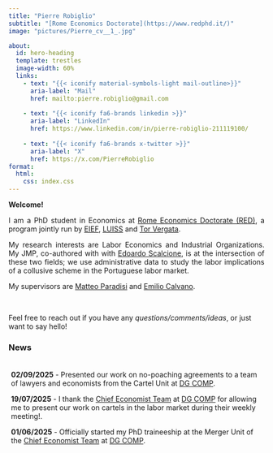 ```yaml
---
title: "Pierre Robiglio"
subtitle: "[Rome Economics Doctorate](https://www.redphd.it/)"
image: "pictures/Pierre_cv__1_.jpg"

about:
  id: hero-heading
  template: trestles
  image-width: 60%
  links:
    - text: "{{< iconify material-symbols-light mail-outline>}}"
      aria-label: "Mail"
      href: mailto:pierre.robiglio@gmail.com
    
    - text: "{{< iconify fa6-brands linkedin >}}"
      aria-label: "LinkedIn"
      href: https://www.linkedin.com/in/pierre-robiglio-211119100/
    
    - text: "{{< iconify fa6-brands x-twitter >}}"
      aria-label: "X"
      href: https://x.com/PierreRobiglio
format:
  html:
    css: index.css
---
```


:::{#hero-heading}

**Welcome!**

<p style='text-align: justify;'>
I am a PhD student in Economics at [Rome Economics Doctorate (RED)](https://www.redphd.it/), a program jointly run by [EIEF](https://www.eief.it/eief/), [LUISS](https://www.luiss.it/) and [Tor Vergata](https://web.uniroma2.it/).
</p>

<p style='text-align: justify;'>
My research interests are Labor Economics and Industrial Organizations. My JMP, co-authored with with [Edoardo Scalcione](https://sites.google.com/view/edoardo-scalcione/bio/), is at the intersection of these two fields; we use administrative data to study the labor implications of a collusive scheme in the Portuguese labor market.  
</p>

<p style='text-align: justify;'>
My supervisors are [Matteo Paradisi](https://www.matteoparadisi.com/) and [Emilio Calvano](https://emiliocalvano.wixsite.com/emiliocalvano). 
</p>

</br>

::: {.callout-tip title="Get in touch!"}
Feel free to reach out if you have any *questions/comments/ideas*, or just want to say hello!
:::

:::


### News
<div style="height:165px;overflow:scroll;padding:5px;">

**02/09/2025** - Presented our work on no-poaching agreements to a team of lawyers and economists from the Cartel Unit at [DG COMP](https://commission.europa.eu/about/departments-and-executive-agencies/competition_en).

**19/07/2025** - I thank the [Chief Economist Team](https://single-market-economy.ec.europa.eu/about-us/chief-economist-team_en) at [DG COMP](https://commission.europa.eu/about/departments-and-executive-agencies/competition_en) for allowing me to present our work on cartels in the labor market during their weekly meeting!.

**01/06/2025** - Officially started my PhD traineeship at the Merger Unit of the [Chief Economist Team](https://single-market-economy.ec.europa.eu/about-us/chief-economist-team_en) at [DG COMP](https://commission.europa.eu/about/departments-and-executive-agencies/competition_en).

**27/05/2025** - First presentation of our work on no-poaching agreements in front of the always active [EIEF](https://www.eief.it/eief/) audience. 

</div>


